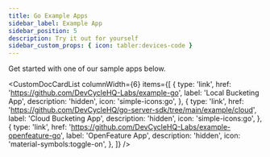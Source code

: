 ```yaml
---
title: Go Example Apps
sidebar_label: Example App
sidebar_position: 5
description: Try it out for yourself
sidebar_custom_props: { icon: tabler:devices-code }
---
```


Get started with one of our sample apps below.


<CustomDocCardList
  columnWidth={6}
  items={[
    {
      type: 'link',
      href: 'https://github.com/DevCycleHQ-Labs/example-go',
      label: 'Local Bucketing App',
      description: 'hidden',
      icon: 'simple-icons:go',
    },
    {
      type: 'link',
      href: 'https://github.com/DevCycleHQ/go-server-sdk/tree/main/example/cloud',
      label: 'Cloud Bucketing App',
      description: 'hidden',
      icon: 'simple-icons:go',
    },
    {
      type: 'link',
      href: 'https://github.com/DevCycleHQ-Labs/example-openfeature-go',
      label: 'OpenFeature App',
      description: 'hidden',
      icon: 'material-symbols:toggle-on',
    },
  ]}
/>